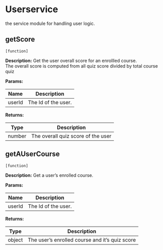 # Userservice

the service module for handling user logic.



## getScore 
`[function]`
 
**Description:**
Get the user overall score for an enrollled course. <br/>
  The overall score is computed from all quiz score divided by total course quiz
  

**Params:**

| Name | Description |
| --- | --- |
|  userId | The Id of the user. |

**Returns:**

| Type | Description |
| --- | --- |
| number | The overall quiz score of the user |



## getAUserCourse 
`[function]`
 
**Description:**
Get a user's enrolled course. <br/>
  

**Params:**

| Name | Description |
| --- | --- |
|  userId | The Id of the user. |

**Returns:**

| Type | Description |
| --- | --- |
| object | The user's enrolled course and it's quiz score |

